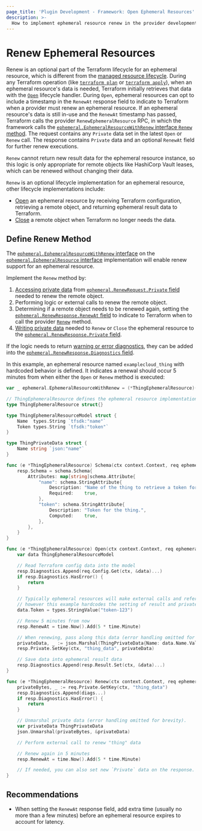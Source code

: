 ```yaml
---
page_title: 'Plugin Development - Framework: Open Ephemeral Resources'
description: >-
  How to implement ephemeral resource renew in the provider development framework.
---
```


# Renew Ephemeral Resources

Renew is an optional part of the Terraform lifecycle for an ephemeral resource, which is different from the [managed resource lifecycle](https://github.com/hashicorp/terraform/blob/main/docs/resource-instance-change-lifecycle.md). During any Terraform operation (like [`terraform plan`](/terraform/cli/commands/plan) or [`terraform apply`](/terraform/cli/commands/apply)), when an ephemeral resource's data is needed, Terraform initially retrieves that data with the [`Open`](/terraform/plugin/framework/ephemeral-resources/open) lifecycle handler. During `Open`, ephemeral resources can opt to include a timestamp in the `RenewAt` response field to indicate to Terraform when a provider must renew an ephemeral resource. If an ephemeral resource's data is still in-use and the `RenewAt` timestamp has passed, Terraform calls the provider `RenewEphemeralResource` RPC, in which the framework calls the [`ephemeral.EphemeralResourceWithRenew` interface `Renew` method](https://pkg.go.dev/github.com/hashicorp/terraform-plugin-framework/ephemeral#EphemeralResourceWithRenew). The request contains any `Private` data set in the latest `Open` or `Renew` call. The response contains `Private` data and an optional `RenewAt` field for further renew executions.

<Note>

`Renew` cannot return new result data for the ephemeral resource instance, so this logic is only appropriate for remote objects like HashiCorp Vault leases, which can be renewed without changing their data.

</Note>

`Renew` is an optional lifecycle implementation for an ephemeral resource, other lifecycle implementations include:

- [Open](/terraform/plugin/framework/ephemeral-resources/open) an ephemeral resource by receiving Terraform configuration, retrieving a remote object, and returning ephemeral result data to Terraform.
- [Close](/terraform/plugin/framework/ephemeral-resources/close) a remote object when Terraform no longer needs the data.

## Define Renew Method

The [`ephemeral.EphemeralResourceWithRenew` interface](https://pkg.go.dev/github.com/hashicorp/terraform-plugin-framework/ephemeral#EphemeralResourceWithRenew) on the [`ephemeral.EphemeralResource` interface](https://pkg.go.dev/github.com/hashicorp/terraform-plugin-framework/ephemeral#EphemeralResource) implementation will enable renew support for an ephemeral resource.

Implement the `Renew` method by:

1. [Accessing private data](/terraform/plugin/framework/resources/private-state#reading-private-state-data) from [`ephemeral.RenewRequest.Private` field](https://pkg.go.dev/github.com/hashicorp/terraform-plugin-framework/ephemeral#RenewRequest.Private) needed to renew the remote object.
1. Performing logic or external calls to renew the remote object.
1. Determining if a remote object needs to be renewed again, setting the [`ephemeral.RenewResponse.RenewAt` field](https://pkg.go.dev/github.com/hashicorp/terraform-plugin-framework/ephemeral#RenewResponse.RenewAt) to indicate to Terraform when to call the provider [`Renew`](/terraform/plugin/framework/ephemeral-resources/renew) method.
1. [Writing private data](/terraform/plugin/framework/resources/private-state#saving-private-state-data) needed to `Renew` or `Close` the ephemeral resource to the [`ephemeral.RenewResponse.Private` field](https://pkg.go.dev/github.com/hashicorp/terraform-plugin-framework/ephemeral#RenewResponse.Private).

If the logic needs to return [warning or error diagnostics](/terraform/plugin/framework/diagnostics), they can be added into the [`ephemeral.RenewResponse.Diagnostics` field](https://pkg.go.dev/github.com/hashicorp/terraform-plugin-framework/ephemeral#RenewResponse.Diagnostics).

In this example, an ephemeral resource named `examplecloud_thing` with hardcoded behavior is defined. It indicates a renewal should occur 5 minutes from when either the `Open` or `Renew` method is executed:

```go
var _ ephemeral.EphemeralResourceWithRenew = (*ThingEphemeralResource)(nil)

// ThingEphemeralResource defines the ephemeral resource implementation, which also implements Renew.
type ThingEphemeralResource struct{}

type ThingEphemeralResourceModel struct {
	Name  types.String `tfsdk:"name"`
	Token types.String `tfsdk:"token"`
}

type ThingPrivateData struct {
	Name string `json:"name"`
}

func (e *ThingEphemeralResource) Schema(ctx context.Context, req ephemeral.SchemaRequest, resp *ephemeral.SchemaResponse) {
	resp.Schema = schema.Schema{
		Attributes: map[string]schema.Attribute{
			"name": schema.StringAttribute{
				Description: "Name of the thing to retrieve a token for.",
				Required:    true,
			},
			"token": schema.StringAttribute{
				Description: "Token for the thing.",
				Computed:    true,
			},
		},
	}
}

func (e *ThingEphemeralResource) Open(ctx context.Context, req ephemeral.OpenRequest, resp *ephemeral.OpenResponse) {
	var data ThingEphemeralResourceModel

	// Read Terraform config data into the model
	resp.Diagnostics.Append(req.Config.Get(ctx, &data)...)
	if resp.Diagnostics.HasError() {
		return
	}

	// Typically ephemeral resources will make external calls and reference returned data,
	// however this example hardcodes the setting of result and private data for brevity.
	data.Token = types.StringValue("token-123")

	// Renew 5 minutes from now
	resp.RenewAt = time.Now().Add(5 * time.Minute)

	// When renewing, pass along this data (error handling omitted for brevity).
	privateData, _ := json.Marshal(ThingPrivateData{Name: data.Name.ValueString()})
	resp.Private.SetKey(ctx, "thing_data", privateData)

	// Save data into ephemeral result data
	resp.Diagnostics.Append(resp.Result.Set(ctx, &data)...)
}

func (e *ThingEphemeralResource) Renew(ctx context.Context, req ephemeral.RenewRequest, resp *ephemeral.RenewResponse) {
	privateBytes, _ := req.Private.GetKey(ctx, "thing_data")
	resp.Diagnostics.Append(diags...)
	if resp.Diagnostics.HasError() {
		return
	}

	// Unmarshal private data (error handling omitted for brevity).
	var privateData ThingPrivateData
	json.Unmarshal(privateBytes, &privateData)

	// Perform external call to renew "thing" data

	// Renew again in 5 minutes
	resp.RenewAt = time.Now().Add(5 * time.Minute)

	// If needed, you can also set new `Private` data on the response.
}
```

## Recommendations

* When setting the `RenewAt` response field, add extra time (usually no more than a few minutes) before an ephemeral resource expires to account for latency.
